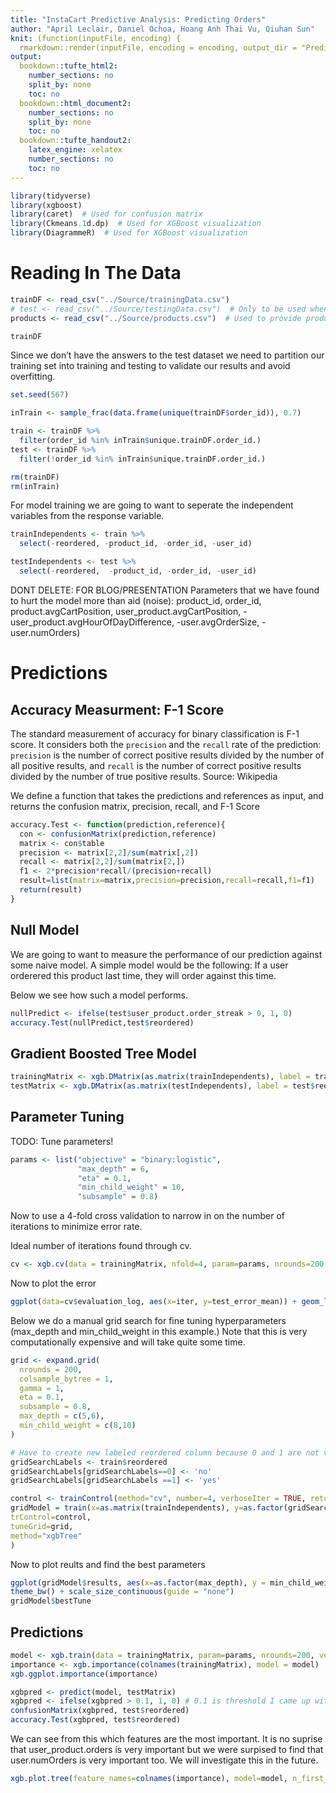 ```yaml
---
title: "InstaCart Predictive Analysis: Predicting Orders"
author: "April Leclair, Daniel Ochoa, Hoang Anh Thai Vu, Qiuhan Sun"
knit: (function(inputFile, encoding) {
  rmarkdown::render(inputFile, encoding = encoding, output_dir = "PredictiveAnalysis_HTML_Output") })
output:
  bookdown::tufte_html2:
    number_sections: no
    split_by: none
    toc: no
  bookdown::html_document2:
    number_sections: no
    split_by: none
    toc: no
  bookdown::tufte_handout2:
    latex_engine: xelatex
    number_sections: no
    toc: no
---
```


```r
library(tidyverse)
library(xgboost)
library(caret)  # Used for confusion matrix
library(Ckmeans.1d.dp)  # Used for XGBoost visualization
library(DiagrammeR)  # Used for XGBoost visualization
```

# Reading In The Data
```r
trainDF <- read_csv("../Source/trainingData.csv")
# test <- read_csv("../Source/testingData.csv")  # Only to be used when turning in to kaggle competition
products <- read_csv("../Source/products.csv")  # Used to provide product names (hasn't been incorporated yet)
```

```r
trainDF
```

Since we don't have the answers to the test dataset we need to partition our training set into training and testing to validate our results and avoid overfitting.
```r
set.seed(567)

inTrain <- sample_frac(data.frame(unique(trainDF$order_id)), 0.7)

train <- trainDF %>%
  filter(order_id %in% inTrain$unique.trainDF.order_id.)
test <- trainDF %>%
  filter(!order_id %in% inTrain$unique.trainDF.order_id.)

rm(trainDF)
rm(inTrain)
```

For model training we are going to want to seperate the independent variables from the response variable.
```r
trainIndependents <- train %>% 
  select(-reordered, -product_id, -order_id, -user_id)

testIndependents <- test %>% 
  select(-reordered,  -product_id, -order_id, -user_id)
```

DONT DELETE: FOR BLOG/PRESENTATION
Parameters that we have found to hurt the model more than aid (noise): product_id, order_id, product.avgCartPosition, user_product.avgCartPosition, -user_product.avgHourOfDayDifference, -user.avgOrderSize, -user.numOrders)

# Predictions

## Accuracy Measurment: F-1 Score

The standard measurement of accuracy for binary classification is F-1 score. It considers both the `precision` and the `recall` rate of the prediction: `precision` is the number of correct positive results divided by the number of all positive results, and `recall` is the number of correct positive results divided by the number of true positive results. Source: Wikipedia

We define a function that takes the predictions and references as input, and returns the confusion matrix, precision, recall, and F-1 Score

```r
accuracy.Test <- function(prediction,reference){
  con <- confusionMatrix(prediction,reference)
  matrix <- con$table
  precision <- matrix[2,2]/sum(matrix[,2])
  recall <- matrix[2,2]/sum(matrix[2,])
  f1 <- 2*precision*recall/(precision+recall)
  result=list(matrix=matrix,precision=precision,recall=recall,f1=f1)
  return(result)
}
```

## Null Model 

We are going to want to measure the performance of our prediction against some naive model. A simple model would be the following: If a user orderered this product last time, they will order against this time.

Below we see how such a model performs.
```r
nullPredict <- ifelse(test$user_product.order_streak > 0, 1, 0)
accuracy.Test(nullPredict,test$reordered)
```

## Gradient Boosted Tree Model 

```r
trainingMatrix <- xgb.DMatrix(as.matrix(trainIndependents), label = train$reordered)
testMatrix <- xgb.DMatrix(as.matrix(testIndependents), label = test$reordered)
```

## Parameter Tuning

TODO: Tune parameters!
```r
params <- list("objective" = "binary:logistic",
               "max_depth" = 6,
               "eta" = 0.1,
               "min_child_weight" = 10,
               "subsample" = 0.8)
```


Now to use a 4-fold cross validation to narrow in on the number of iterations to minimize error rate.

Ideal number of iterations found through cv.
```r
cv <- xgb.cv(data = trainingMatrix, nfold=4, param=params, nrounds=200, early_stopping_rounds=20, print_every_n = 10)
```

Now to plot the error
```r
ggplot(data=cv$evaluation_log, aes(x=iter, y=test_error_mean)) + geom_line() + geom_point(x=cv$best_iteration, y=min(cv$evaluation_log$test_error_mean), color="red") + labs(title="Optimal nrounds", subtitle="Using Binary Classification Error Rate", x="nrounds", y="Test Error Mean")
```

Below we do a manual grid search for fine tuning hyperparameters (max_depth and min_child_weight in this example.) Note that this is very computationally expensive and will take quite some time.
```r
grid <- expand.grid(
  nrounds = 200,
  colsample_bytree = 1,
  gamma = 1,
  eta = 0.1,
  subsample = 0.8,
  max_depth = c(5,6),
  min_child_weight = c(8,10)
)

# Have to create new labeled reordered column because 0 and 1 are not valid names.
gridSearchLabels <- train$reordered
gridSearchLabels[gridSearchLabels==0] <- 'no'
gridSearchLabels[gridSearchLabels ==1] <- 'yes'

control <- trainControl(method="cv", number=4, verboseIter = TRUE, returnData = FALSE, returnResamp = "all", classProbs = TRUE, summaryFunction = twoClassSummary, allowParallel = TRUE)
gridModel = train(x=as.matrix(trainIndependents), y=as.factor(gridSearchLabels),
trControl=control,
tuneGrid=grid,
method="xgbTree"
)
```

Now to plot reults and find the best parameters 
```r
ggplot(gridModel$results, aes(x=as.factor(max_depth), y = min_child_weight, size = ROC, color = ROC)) + geom_point() +
theme_bw() + scale_size_continuous(guide = "none")
gridModel$bestTune
```

## Predictions

```r
model <- xgb.train(data = trainingMatrix, param=params, nrounds=200, verbose=FALSE)
importance <- xgb.importance(colnames(trainingMatrix), model = model)
xgb.ggplot.importance(importance)
```

```r
xgbpred <- predict(model, testMatrix)
xgbpred <- ifelse(xgbpred > 0.1, 1, 0) # 0.1 is threshold I came up with after messing around, experiment with it
confusionMatrix(xgbpred, test$reordered)
accuracy.Test(xgbpred, test$reordered)
```

We can see from this which features are the most important. It is no suprise that user_product.orders is very important but we were surpised to find that user.numOrders is very important too. We will investigate this in the future.

```r
xgb.plot.tree(feature_names=colnames(importance), model=model, n_first_tree=1)
```
